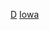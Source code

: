 {{United States topic|prefix=:Category:各年代}}
{{Commons category|Iowa by decade}}

[[Category:愛荷華州各時期歷史|D]]
[[Category:各年代美國各州|Iowa]]